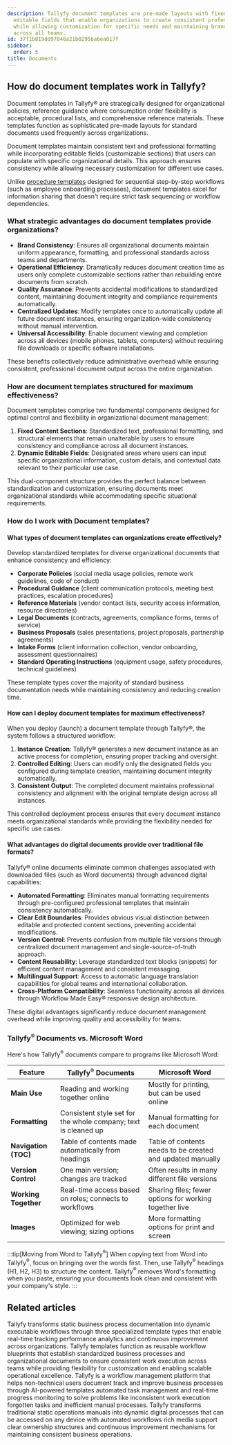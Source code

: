 ```yaml
---
description: Tallyfy document templates are pre-made layouts with fixed content and
  editable fields that enable organizations to create consistent professional documents
  while allowing customization for specific needs and maintaining brand standards
  across all teams.
id: 37f1b819dd97846a21b0295ba6ea017f
sidebar:
  order: 5
title: Documents
---
```


## How do document templates work in Tallyfy?

Document templates in Tallyfy® are strategically designed for organizational policies, reference guidance where consumption order flexibility is acceptable, procedural lists, and comprehensive reference materials. These templates function as sophisticated pre-made layouts for standard documents used frequently across organizations.

Document templates maintain consistent text and professional formatting while incorporating editable fields (customizable sections) that users can populate with specific organizational details. This approach ensures consistency while allowing necessary customization for different use cases.

Unlike [procedure templates](/products/pro/documenting/templates/) designed for sequential step-by-step workflows (such as employee onboarding processes), document templates excel for information sharing that doesn\'t require strict task sequencing or workflow dependencies.

### What strategic advantages do document templates provide organizations?

- **Brand Consistency**: Ensures all organizational documents maintain uniform appearance, formatting, and professional standards across teams and departments.
- **Operational Efficiency**: Dramatically reduces document creation time as users only complete customizable sections rather than rebuilding entire documents from scratch.
- **Quality Assurance**: Prevents accidental modifications to standardized content, maintaining document integrity and compliance requirements automatically.
- **Centralized Updates**: Modify templates once to automatically update all future document instances, ensuring organization-wide consistency without manual intervention.
- **Universal Accessibility**: Enable document viewing and completion across all devices (mobile phones, tablets, computers) without requiring file downloads or specific software installations.

These benefits collectively reduce administrative overhead while ensuring consistent, professional document output across the entire organization.

### How are document templates structured for maximum effectiveness?

Document templates comprise two fundamental components designed for optimal control and flexibility in organizational document management:

1. **Fixed Content Sections**: Standardized text, professional formatting, and structural elements that remain unalterable by users to ensure consistency and compliance across all document instances.
2. **Dynamic Editable Fields**: Designated areas where users can input specific organizational information, custom details, and contextual data relevant to their particular use case.

This dual-component structure provides the perfect balance between standardization and customization, ensuring documents meet organizational standards while accommodating specific situational requirements.

### How do I work with Document templates?

#### What types of document templates can organizations create effectively?
Develop standardized templates for diverse organizational documents that enhance consistency and efficiency:
- **Corporate Policies** (social media usage policies, remote work guidelines, code of conduct)
- **Procedural Guidance** (client communication protocols, meeting best practices, escalation procedures)
- **Reference Materials** (vendor contact lists, security access information, resource directories)
- **Legal Documents** (contracts, agreements, compliance forms, terms of service)
- **Business Proposals** (sales presentations, project proposals, partnership agreements)
- **Intake Forms** (client information collection, vendor onboarding, assessment questionnaires)
- **Standard Operating Instructions** (equipment usage, safety procedures, technical guidelines)

These template types cover the majority of standard business documentation needs while maintaining consistency and reducing creation time.

#### How can I deploy document templates for maximum effectiveness?
When you deploy (launch) a document template through Tallyfy®, the system follows a structured workflow:
1. **Instance Creation**: Tallyfy® generates a new document instance as an active process for completion, ensuring proper tracking and oversight.
2. **Controlled Editing**: Users can modify only the designated fields you configured during template creation, maintaining document integrity automatically.
3. **Consistent Output**: The completed document maintains professional consistency and alignment with the original template design across all instances.

This controlled deployment process ensures that every document instance meets organizational standards while providing the flexibility needed for specific use cases.

#### What advantages do digital documents provide over traditional file formats?

Tallyfy® online documents eliminate common challenges associated with downloaded files (such as Word documents) through advanced digital capabilities:
- **Automated Formatting**: Eliminates manual formatting requirements through pre-configured professional templates that maintain consistency automatically.
- **Clear Edit Boundaries**: Provides obvious visual distinction between editable and protected content sections, preventing accidental modifications.
- **Version Control**: Prevents confusion from multiple file versions through centralized document management and single-source-of-truth approach.
- **Content Reusability**: Leverage standardized text blocks (snippets) for efficient content management and consistent messaging.
- **Multilingual Support**: Access to automatic language translation capabilities for global teams and international collaboration.
- **Cross-Platform Compatibility**: Seamless functionality across all devices through Workflow Made Easy® responsive design architecture.

These digital advantages significantly reduce document management overhead while improving quality and accessibility for teams.

### Tallyfy<sup>®</sup> Documents vs. Microsoft Word

Here's how Tallyfy<sup>®</sup> documents compare to programs like Microsoft Word:

| Feature | Tallyfy<sup>®</sup> Documents | Microsoft Word |
|---------|-------------------|----------------|
| **Main Use** | Reading and working together online | Mostly for printing, but can be used online |
| **Formatting** | Consistent style set for the whole company; text is cleaned up | Manual formatting for each document |
| **Navigation (TOC)** | Table of contents made automatically from headings | Table of contents needs to be created and updated manually |
| **Version Control** | One main version; changes are tracked | Often results in many different file versions |
| **Working Together** | Real-time access based on roles; connects to workflows | Sharing files; fewer options for working together live |
| **Images** | Optimized for web viewing; sizing options | More formatting options for print and screen |

:::tip[Moving from Word to Tallyfy<sup>®</sup>]
When copying text from Word into Tallyfy<sup>®</sup>, focus on bringing over the words first. Then, use Tallyfy<sup>®</sup> headings (H1, H2, H3) to structure the content. Tallyfy<sup>®</sup> removes Word's formatting when you paste, ensuring your documents look clean and consistent with your company's style.
:::


<PageTree />


## Related articles
<CardGrid>
<LinkTitleCard header="<b>Pro > Essentials</b>" href="/products/pro/documenting/" > Tallyfy transforms static business process documentation into dynamic executable workflows through three specialized template types that enable real-time tracking performance analytics and continuous improvement across organizations. </LinkTitleCard>
<LinkTitleCard header="<b>Documenting > Templates</b>" href="/products/pro/documenting/templates/" > Tallyfy templates function as reusable workflow blueprints that establish standardized business processes and organizational documents to ensure consistent work execution across teams while providing flexibility for customization and enabling scalable operational excellence. </LinkTitleCard>
<LinkTitleCard header="<b>Introduction</b>" href="/products/pro/" > Tallyfy is a workflow management platform that helps non-technical users document track and improve business processes through AI-powered templates automated task management and real-time progress monitoring to solve problems like inconsistent work execution forgotten tasks and inefficient manual processes. </LinkTitleCard>
<LinkTitleCard header="<b>How To > Build an effective operations manual</b>" href="/products/pro/tutorials/how-to/build-effective-operations-manual/" > Tallyfy transforms traditional static operations manuals into dynamic digital processes that can be accessed on any device with automated workflows rich media support clear ownership structures and continuous improvement mechanisms for maintaining consistent business operations. </LinkTitleCard>
</CardGrid>